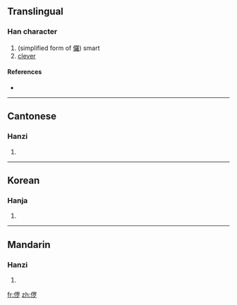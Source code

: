 ==Translingual==

===Han character===
{{Han char|rn=9|rad=人|as=08|sn=10|four=|canj=人田中弓 (OWLN)}}

# (simplified form of [[儸]]) smart
# [[clever]]

====References====
* {{Han ref|kx=0109.171|uh=3469|ud=13417}}

----

==Cantonese==

===Hanzi===
{{yue-hanzi|jyut=|y=lo4}}

# {{defn|Cantonese|sort=人08}}
----

==Korean==

===Hanja===
{{ko-hanja|hangeul=[[라]]([[나]])|rv=ra(na)|mr=ra(na)|y=la(<sup>l</sup>na)|eumhun=간사하다|ehrv=gansahada|ehmr=kansahada|ehy=kansahata}}

# {{defn|Korean|sort=人08}}

----

==Mandarin==

===Hanzi===
{{cmn-hanzi|pin=[[luó]] ([[luo2]])|wg=lo<sup>2</sup>}}

# {{defn|Mandarin|sort=人08}}

[[fr:㑩]]
[[zh:㑩]]